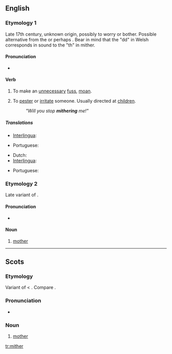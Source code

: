 ==English==

===Etymology 1===
Late 17th century, unknown origin, possibly {{Cy.}} {{term|moedrodd|lang=cy}} to worry or bother. Possible alternative from the {{Cy.}} {{term|meidda||to beg for whey|lang=cy}} or perhaps {{term|meiddio||to dare or venture|lang=cy}}. Bear in mind that the "dd" in Welsh corresponds in sound to the "th" in mither.

====Pronunciation====
*{{IPA|/ˈmaɪθər/}}

====Verb====
{{en-verb|mithers|mithering|mithered|mithered}}

# {{context|intransitive|Northern England}} To make an [[unnecessary]] [[fuss]], [[moan]].
# {{transitive}} To [[pester]] or [[irritate]] someone. Usually directed at [[children]].
#: ''"Will you stop '''mithering''' me!"''

=====Translations=====
{{trans-top|intransitive: to mither}}
*[[Interlingua]]: {{t|ia|preoccupar se de bagatelas}}
{{trans-mid}}
*Portuguese: {{t|pt|fazer tempestade em um copo d'água}}
{{trans-bottom}}

{{trans-top|transitive to mither}}
*Dutch: {{t|nl|lastigvallen}}
*[[Interlingua]]: {{t|ia|importunar}}
{{trans-mid}}
*Portuguese: {{t|pt|importunar}}
{{trans-bottom}}

===Etymology 2===
Late variant of {{OE.}} {{term|modor|mōdor|lang=ang}}.

====Pronunciation====
*{{IPA|/ˈmɪθər/}}

====Noun====
{{en-noun}}

# {{context|Scottish|Northern England}} [[mother]]

----

==Scots==

===Etymology===
Variant of {{term|mother}} < {{OE.|sco}} {{term|modor|mōdor|lang=ang}}. Compare {{term|moder}}.

===Pronunciation===
*{{IPA|/ˈmɪðər/}}

===Noun===
{{sco-noun}}

# [[mother]]

[[tr:mither]]